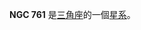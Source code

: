 {{NGCInfoBox|NGCID=NGC 761|發現者=威廉·帕森思|發現日期=1850年10月11日|其他編號=UGC 1439,MCG 5-5-36,ZWG 503.64|曆元=J2000.0|赤經=1時57分49.6秒
|赤緯=33°22'35"|星座=三角座|星體=星系|星等=13.6|表面亮度=13.1|藍等=14.5}}

'''NGC 761''' 是[[三角座|三角座]]的一個[[星系|星系]]。

{{NGCReference|761}}
{{Catalogs|NGC=761}}